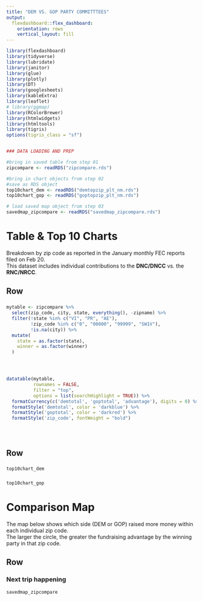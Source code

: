 ```yaml
---
title: "DEM VS. GOP PARTY COMMITTTEES"
output: 
  flexdashboard::flex_dashboard:
    orientation: rows
    vertical_layout: fill
---
```


```r

library(flexdashboard)
library(tidyverse)
library(lubridate)
library(janitor)
library(glue)
library(plotly)
library(DT)
library(googlesheets)
library(kableExtra)
library(leaflet)
# library(ggmap)
library(RColorBrewer)
library(htmlwidgets)
library(htmltools)
library(tigris)
options(tigris_class = "sf")


### DATA LOADING AND PREP

#bring in saved table from step 01
zipcompare <- readRDS("zipcompare.rds")

#bring in chart objects from step 02
#save as RDS object
top10chart_dem <- readRDS("demtopzip_plt_nm.rds")
top10chart_gop <- readRDS("goptopzip_plt_nm.rds")

# load saved map object from step 03
savedmap_zipcompare <- readRDS("savedmap_zipcompare.rds")


```


Table & Top 10 Charts
===================================== 
Breakdown by zip code as reported in the January monthly FEC reports filed on Feb 20.  
This dataset includes individual contributions to the **DNC/DNCC** vs. the **RNC/NRCC**.

Row {data-height=650}
-----------------------------------------------------------------------

### {data-width=800}

```r

mytable <- zipcompare %>% 
  select(zip_code, city, state, everything(), -zipname) %>% 
  filter(!state %in% c("VI", "PR", "AE"),
         !zip_code %in% c("0", "00000", "99999", "SW1V"),
         !is.na(city)) %>% 
  mutate(
    state = as.factor(state),
    winner = as.factor(winner)
  )




datatable(mytable, 
          rownames = FALSE, 
          filter = "top",
          options = list(searchHighlight = TRUE)) %>% 
  formatCurrency(c('demtotal', 'goptotal', 'advantage'), digits = 0) %>%   
  formatStyle('demtotal', color = 'darkblue') %>% 
  formatStyle('goptotal', color = 'darkred') %>% 
  formatStyle('zip_code', fontWeight = "bold")





```



Row {data-height=350}
-----------------------------------------------------------------------

### 

```r

top10chart_dem


```


### 

```r

top10chart_gop


```





Comparison Map
=====================================
The map below shows which side (DEM or GOP) raised more money within each individual zip code.  
The larger the circle, the greater the fundraising advantage by the winning party in that zip code.

Row {}
-----------------------------------------------------------------------

### Next trip happening

```r

savedmap_zipcompare

```

